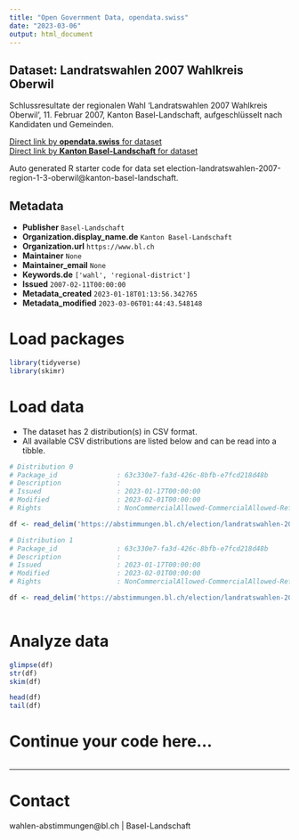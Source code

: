 ```yaml
---
title: "Open Government Data, opendata.swiss"
date: "2023-03-06"
output: html_document
---
```


## Dataset: Landratswahlen 2007 Wahlkreis Oberwil

Schlussresultate der regionalen Wahl 'Landratswahlen 2007 Wahlkreis Oberwil', 11. Februar 2007, Kanton Basel-Landschaft, aufgeschlüsselt nach Kandidaten und Gemeinden.

[Direct link by **opendata.swiss** for dataset](https://opendata.swiss/de/dataset/landratswahlen-2007-wahlkreis-oberwil)<br>
[Direct link by **Kanton Basel-Landschaft** for dataset](https://abstimmungen.bl.ch/election/landratswahlen-2007-region-1-3-oberwil/data)

Auto generated R starter code for data set election-landratswahlen-2007-region-1-3-oberwil@kanton-basel-landschaft.

## Metadata

- **Publisher** `Basel-Landschaft`
- **Organization.display_name.de** `Kanton Basel-Landschaft`
- **Organization.url** `https://www.bl.ch`
- **Maintainer** `None`
- **Maintainer_email** `None`
- **Keywords.de** `['wahl', 'regional-district']`
- **Issued** `2007-02-11T00:00:00`
- **Metadata_created** `2023-01-18T01:13:56.342765`
- **Metadata_modified** `2023-03-06T01:44:43.548148`


# Load packages

```r

library(tidyverse)
library(skimr)

```

# Load data

-   The dataset has 2 distribution(s) in CSV format.
-   All available CSV distributions are listed below and can be read into a tibble.

```r

# Distribution 0
# Package_id               : 63c330e7-fa3d-426c-8bfb-e7fcd218d48b
# Description              : 
# Issued                   : 2023-01-17T00:00:00
# Modified                 : 2023-02-01T00:00:00
# Rights                   : NonCommercialAllowed-CommercialAllowed-ReferenceRequired

df <- read_delim('https://abstimmungen.bl.ch/election/landratswahlen-2007-region-1-3-oberwil/data-csv')

# Distribution 1
# Package_id               : 63c330e7-fa3d-426c-8bfb-e7fcd218d48b
# Description              : 
# Issued                   : 2023-01-17T00:00:00
# Modified                 : 2023-02-01T00:00:00
# Rights                   : NonCommercialAllowed-CommercialAllowed-ReferenceRequired

df <- read_delim('https://abstimmungen.bl.ch/election/landratswahlen-2007-region-1-3-oberwil/data-parties-csv')



```

# Analyze data

```r

glimpse(df)
str(df)
skim(df)

head(df)
tail(df)

```

# Continue your code here...

```r

```

------------------------------------------------------------------------

# Contact

wahlen-abstimmungen@bl.ch | Basel-Landschaft
